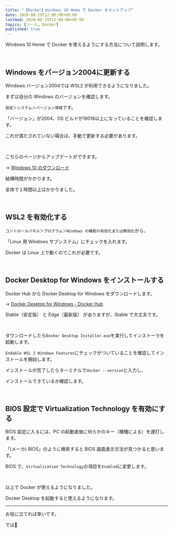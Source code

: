 ```yaml
---
title: "【Docker】Windows 10 Home で Docker をセットアップ"
date: 2020-08-29T12:00:00+09:00
lastmod: 2020-08-29T12:00:00+09:00
topics: [ツール, Docker]
published: true
---
```


Windows 10 Home で Docker を使えるようにする方法について説明します。

<br/>

## Windows をバージョン2004に更新する

Windows バージョン2004では WSL2 が利用できるようになりました。

<!--more-->

まずは自分の Windows のバージョンを確認します。

`設定＞システム＞バージョン情報`です。

<postimage src="windows-version" alt="Windos バージョン確認" />

「バージョン」が2004、OS ビルドが19018以上になっていることを確認します。

これが満たされていない場合は、手動で更新する必要があります。

<br/>

こちらのページからアップデートができます。

→ [Windows 10 のダウンロード](https://www.microsoft.com/ja-jp/software-download/windows10)

結構時間がかかります。

全体で１時間以上はかかりました。

<br/>

## WSL2 を有効化する

`コントロールパネル＞プログラム＞Windows の機能の有効化または無効化`から、

「Linux 用 Windows サブシステム」にチェックを入れます。

<postimage src="wsl2" alt="WSL2 有効化" />

Docker は Linux 上で動くのでこれが必要です。

<br/>

## Docker Desktop for Windows をインストールする

Docker Hub から Docker Desktop for Windows をダウンロードします。

→ [Docker Desktop for Windows - Docker Hub](https://hub.docker.com/editions/community/docker-ce-desktop-windows/)

Stable（安定版） と Edge（最新版） がありますが、Stable で大丈夫です。

<br/>

ダウンロードしたら`Docker Desktop Installer.exe`を実行してインストーラを起動します。

`Endable WSL 2 Windows Features`にチェックがついていることを確認してインストールを開始します。

インストールが完了したらターミナルで`docker --version`と入力し、

インストールできているか確認します。

<br/>

## BIOS 設定で Virtualization Technology を有効にする

BIOS 設定に入るには、PC の起動直後に何らかのキー（機種による）を連打します。

「(メーカ) BIOS」のように検索すると BIOS 画面表示方法が見つかると思います。

BIOS で、`Virtualization Technology`の項目を`Enabled`に変更します。

<br/>

以上で Docker が使えるようになりました。

Docker Desktop を起動すると使えるようになります。

---

お役に立てれば幸いです。

では👋
